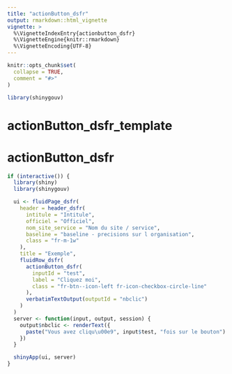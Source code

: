 ```yaml
---
title: "actionButton_dsfr"
output: rmarkdown::html_vignette
vignette: >
  %\VignetteIndexEntry{actionbutton_dsfr}
  %\VignetteEngine{knitr::rmarkdown}
  %\VignetteEncoding{UTF-8}
---
```


```r
knitr::opts_chunk$set(
  collapse = TRUE,
  comment = "#>"
)
```

```r
library(shinygouv)
```

<!-- WARNING - This vignette is generated by {fusen} from dev/flat_composants/flat_actionButton.Rmd: do not edit by hand -->

# actionButton_dsfr_template

    

  
  

  


# actionButton_dsfr

```r
if (interactive()) {
  library(shiny)
  library(shinygouv)

  ui <- fluidPage_dsfr(
    header = header_dsfr(
      intitule = "Intitule",
      officiel = "Officiel",
      nom_site_service = "Nom du site / service",
      baseline = "baseline - precisions sur l organisation",
      class = "fr-m-1w"
    ),
    title = "Exemple",
    fluidRow_dsfr(
      actionButton_dsfr(
        inputId = "test",
        label = "Cliquez moi",
        class = "fr-btn--icon-left fr-icon-checkbox-circle-line"
      ),
      verbatimTextOutput(outputId = "nbclic")
    )
  )
  server <- function(input, output, session) {
    output$nbclic <- renderText({
      paste("Vous avez cliqu\u00e9", input$test, "fois sur le bouton")
    })
  }

  shinyApp(ui, server)
}
```

